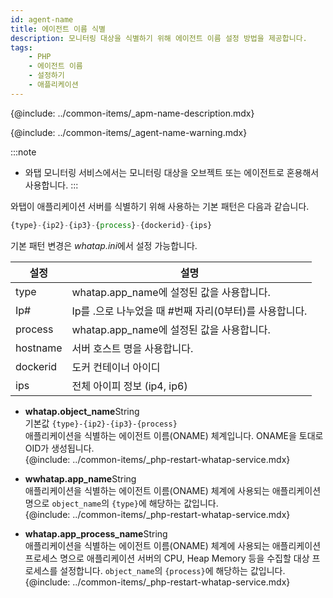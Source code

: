 ```yaml
---
id: agent-name
title: 에이전트 이름 식별
description: 모니터링 대상을 식별하기 위해 에이전트 이름 설정 방법을 제공합니다.
tags:
    - PHP
    - 에이전트 이름
    - 설정하기
    - 애플리케이션
---
```


{@include: ../common-items/_apm-name-description.mdx}

{@include: ../common-items/_agent-name-warning.mdx}

:::note
* 와탭 모니터링 서비스에서는 모니터링 대상을 오브젝트 또는 에이전트로 혼용해서 사용합니다.
:::

와탭이 애플리케이션 서버를 식별하기 위해 사용하는 기본 패턴은 다음과 같습니다.

```javascript title='object_name 기본 패턴'
{type}-{ip2}-{ip3}-{process}-{dockerid}-{ips}
```
<!-- * default: {type}-{ip2}-{ip3}-{process}-{dockerid}-{ips} -->

기본 패턴 변경은 *whatap.ini*에서 설정 가능합니다.
<!--
```javascript title='whatap.object_name'
{type}-{ip2}-{ip3}-{process}-{dockerid}-{ips}
```
-->
<!-- * object_name default: {type}-{ip2}-{ip3}-{process}-{dockerid}-{ips} -->

|설정|설명|
|----|----|
|type|whatap.app_name에 설정된 값을 사용합니다.|
|Ip#|Ip를 .으로 나누었을 때 #번째 자리(0부터)를 사용합니다.|
|process|whatap.app_name에 설정된 값을 사용합니다.|
|hostname|서버 호스트 명을 사용합니다.|
|dockerid|도커 컨테이너 아이디|
|ips|전체 아이피 정보 (ip4, ip6)|

* **whatap.object_name**<span class='type'>String</span><br/>
    기본값 `{type}-{ip2}-{ip3}-{process}`  
    애플리케이션을 식별하는 에이전트 이름(ONAME) 체계입니다. ONAME을 토대로 OID가 생성됩니다.  
{@include: ../common-items/_php-restart-whatap-service.mdx}

* **wwhatap.app_name**<span class='type'>String</span><br/>
    애플리케이션을 식별하는 에이전트 이름(ONAME) 체계에 사용되는 애플리케이션 명으로 `object_name`의 `{type}`에 해당하는 값입니다.  
{@include: ../common-items/_php-restart-whatap-service.mdx}

* **whatap.app_process_name**<span class='type'>String</span><br/>
    애플리케이션을 식별하는 에이전트 이름(ONAME) 체계에 사용되는 애플리케이션 프로세스 명으로 애플리케이션 서버의 CPU, Heap Memory 등을 수집할 대상 프로세스를 설정합니다. `object_name`의 `{process}`에 해당하는 값입니다.  
{@include: ../common-items/_php-restart-whatap-service.mdx}